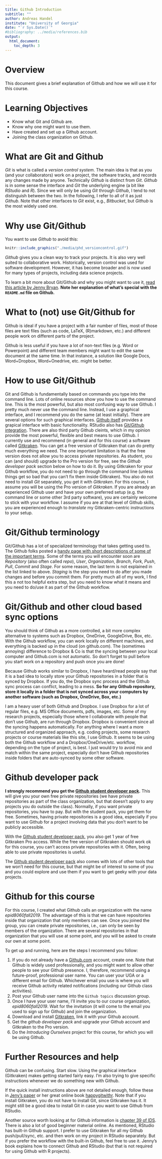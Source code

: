 ---
title: Github Introduction
subtitle: ""
author: Andreas Handel
institute: "University of Georgia"
date: "`r Sys.Date()`"
#bibliography: ../media/references.bib
output: 
  html_document:
    toc_depth: 3
---

# Overview
This document gives a brief explanation of Github and how we will use it for this course.

# Learning Objectives
* Know what Git and Github are.
* Know why one might want to use them.
* Have created and set up a Github account.
* Joining the class organization on Github.

# What are Git and Github 
_Git_ is what is called a _version control system_. The main idea is that as you (and your collaborators) work on a project, the software tracks, and records any changes made by anyone. Technically _Github_ is distinct from _Git_.  _Github_ is in some sense the interface and _Git_ the underlying engine (a bit like _RStudio_ and _R_). Since we will only be using _Git_ through _Github_, I tend to not distinguish between the two.  In the following, I refer to all of it as just _Github_. Note that other interfaces to _Git_ exist, e.g., _Bitbucket_, but _Github_ is the most widely used one.


# Why use Git/Github
You want to use _Github_ to avoid this:

```{r versioncontrol,  echo=FALSE, fig.cap='', out.width = '60%', fig.align='center'}
knitr::include_graphics("./media/phd_versioncontrol.gif")
```


_Github_ gives you a clean way to track your projects. It is also very well suited to collaborative work. Historically, version control was used for software development. However, it has become broader and is now used for many types of projects, including data science projects.


To learn a bit more about Git/Github and why you might want to use it, [read this article by Jenny Bryan](https://peerj.com/preprints/3159/). **Note her explanation of what's special with the `README.md` file on Github.**


# What to (not) use Git/Github for
Github is ideal if you have a project with a fair number of files, most of those files are text files (such as code, LaTeX, (R)markdown, etc.) and different people work on different parts of the project.

Github is less useful if you have a lot of non-text files (e.g. Word or Powerpoint) and different team members might want to edit the same document at the same time. In that instance, a solution like Google Docs, Word+Dropbox, Word+Onedrive, etc. might be better.


# How to use Git/Github
Git and Github is fundamentally based on commands you type into the command line. Lots of online resources show you how to use the command line. This is the most powerful, but also most confusing way to use Github. I pretty much never use the command line. Instead, I use a graphical interface, and I recommend you do the same (at least initially). There are several options for such graphical interfaces. [Github itself](https://desktop.github.com/) provides a grapical interface with basic functionality. RStudio also has [Git/Github integration](https://support.rstudio.com/hc/en-us/articles/200532077-Version-Control-with-Git-and-SVN). There are also third party Github cleints, which in my opinion provide the most powerful, flexible and best means to use Github. I currently use and recommend (in general and for this course) a software called [Gitkraken](https://www.gitkraken.com/). You can get a free version of Gitkraken that can do pretty much everything we need. The one important limitation is that the free version does not allow you to access private repositories. As student, you can (and should) upgrade to the Pro version for free, see the _Github developer pack_ section below on how to do it. By using Gitkraken for your Github workflow, you do not need to go through the command line (unless things get so bad that you can't fix them inside Gitkraken). You also do not need to install _Git_ separately, you get it with _Gitkraken_. For this course, I assume you will be using the Pro version of _Gitkraken_. If you are already an experienced Github user and have your own preferred setup (e.g. the command line or some other 3rd party software), you are certainly welcome to stick with your workflow. I assume if you are at that level of Github skills, you are experienced enough to _translate_ my Gitkraken-centric instructions to your setup.

# Git/Github terminology
Git/Github has a lot of specialized terminology that takes getting used to. The Github folks posted a [handy page with short descriptions of some of the important terms](https://help.github.com/en/articles/github-glossary). Some of the terms you will encounter soon are _Repository_ (also often called _repo_), _User_, _Organization_, _Branch_, _Fork_, _Push_, _Pull_, _Commit_ and _Stage_. For some reason, the last term is not explained in the list linked to above. 
_Staging_ is the step you need to do after you made changes and before you commit them. For pretty much all of my work, I find this a not too helpful extra step, but you need to know what it means and you need to do/use it as part of the Github workflow.

# Git/Github and other cloud based sync options
You should think of Github as a more controlled, a bit more complex alternative to systems such as Dropbox, OneDrive, GoogleDrive, Box, etc. With the Github workflow, you can work locally on different machines, and everything is backed up in the cloud (on github.com). The (sometimes annoying) difference to Dropbox & Co is that the syncing between your local computer and Github.com is not automatic. So don't forget to pull before you start work on a repository and push once you are done! 

Because Github works similar to Dropbox, I have heard/read people say that it is a bad idea to locally store your Github repositories in a folder that is synced by Dropbox. If you do, the Dropbox sync process and the Github sync process can conflict, leading to a mess. __So for any Github repository, store it locally in a folder that is not synced across your computers by another software (such as Dropbox, OneDrive, Box, etc.)__

I am a heavy user of both Github and Dropbox. I use Dropbox for a lot of regular files, e.g. MS Office documents, pdfs, images, etc. Some of my research projects, especially those where I collaborate with people that don't use Github, are run through Dropbox. Dropbox is convenient since all the syncing happens automatically. For anything where I want a more structured and organized approach, e.g. coding projects, some research projects or course materials like this site, I use Github. It seems to be using both the Github workflow and a Dropbox/OneDrive/etc. workflow, depending on the type of project, is best. I just would try to avoid mix and match within the same project, especially don't have Github repositories inside folders that are auto-synced by some other software.


# Github developer pack

__I strongly recommend you get the [Github student developer pack](https://education.github.com/pack).__ This will give you your own free private repositories (we have private repositories as part of the class organization, but that doesn't apply to any projects you do outside the class). Normally, if you want private repositories, you have to pay. But with the student pack, you get them for free. Sometimes, having private repositories is a good idea, especially if you want to use Github for a project involving data that you don't want to be publicly accessible. 

With the [Github student developer pack](https://education.github.com/pack), you also get 1 year of free Gitkraken Pro access. While the free version of Gitkraken should work ok for this course, you can't access private repositories with it. Often, being able to use private repositories is useful. 

The [Github student developer pack](https://education.github.com/pack) also comes with lots of other tools that we won't need for this course, but that might be of interest to some of you and you could explore and use them if you want to get geeky with your data projects. 

# Github for this course
For this course, I created what Github calls an organization with the name _epid8060fall2019_. The advantage of this is that we can have repositories inside that organization that only members can see. Once you joined the group, you can create private repositories, i.e., can only be seen by members of the organization. There are several repositories in that organization that you will use at some point, and you will be asked to create our own at some point.

To get up and running, here are the steps I recommend you follow:  

1. If you do not already have a [Github.com](https://github.com) account, create one. Note that Github is widely used professionally, and you might want to allow other people to see your Github presence. I, therefore, recommend using a future-proof, professional user name. You can user your UGA or a different email for Github. Whichever email you use is where you will receive Github activity related notifications (including our Github class activities). 
2. Post your Github user name into the `Github topics` discussion group.  
3. Once I have your user name, I'll invite you to our course organization, _epid8060fall2019_. Wait for the invitation (it will come to the email you used to sign up for Github) and join the organization.   
4. Download and install [Gitkraken](https://www.gitkraken.com/download), link it with your Github account.  
5. Get the _github developer pack_ and upgrade your Github account and Gitkraken to the Pro version.
6. Do the _Introducing Ourselves_ project for this course, for which you will be using Github.  

# Further Resources and help
Github can be confusing. Start slow. Using the graphical interface (Gitkraken) makes getting started fairly easy. I'm also trying to give specific instructions whenever we do something new with Github. 

If the quick install instructions above are not detailed enough, follow these in [Jeny's paper](https://peerj.com/preprints/3159/) or her great online book [happygitwithr](https://happygitwithr.com/). Note that if you install Gitkraken, you do not have to install Git, since Gitkraken has it. It might still be a good idea to install Git in case you want to use Github from RStudio.

Another source worth looking at for Github information is [chapter 39 of IDS](https://rafalab.github.io/dsbook/git.html). There is also a lot of good beginner material online. As mentioned, RStudio has built-in Github support. I prefer to use Gitkraken for all my Github push/pull/sync, etc. and then work on my project in RStudio separately. But if you prefer the workflow with the built-in Github, feel free to use it. Jenny's book explains how to connect Github and RStudio (but that is not required for using Github with R projects).

